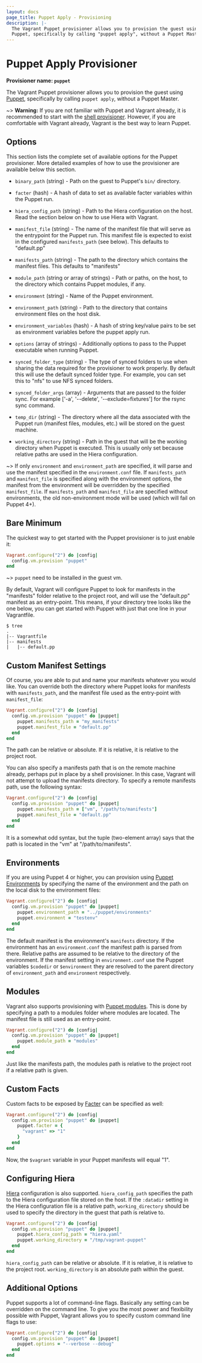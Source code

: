 ```yaml
---
layout: docs
page_title: Puppet Apply - Provisioning
description: |-
  The Vagrant Puppet provisioner allows you to provision the guest using
  Puppet, specifically by calling "puppet apply", without a Puppet Master.
---
```


# Puppet Apply Provisioner

**Provisioner name: `puppet`**

The Vagrant Puppet provisioner allows you to provision the guest using
[Puppet](https://www.puppetlabs.com/puppet), specifically by
calling `puppet apply`, without a Puppet Master.

~> **Warning:** If you are not familiar with Puppet and Vagrant already,
it is recommended to start with the [shell provisioner](/docs/provisioning/shell).
However, if you are comfortable with Vagrant already, Vagrant
is the best way to learn Puppet.

## Options

This section lists the complete set of available options for the Puppet
provisioner. More detailed examples of how to use the provisioner are
available below this section.

- `binary_path` (string) - Path on the guest to Puppet's `bin/` directory.

- `facter` (hash) - A hash of data to set as available facter variables
  within the Puppet run.

- `hiera_config_path` (string) - Path to the Hiera configuration on
  the host. Read the section below on how to use Hiera with Vagrant.

- `manifest_file` (string) - The name of the manifest file that will serve
  as the entrypoint for the Puppet run. This manifest file is expected to
  exist in the configured `manifests_path` (see below). This defaults
  to "default.pp"

- `manifests_path` (string) - The path to the directory which contains the
  manifest files. This defaults to "manifests"

- `module_path` (string or array of strings) - Path or paths, on the host, to the directory which
  contains Puppet modules, if any.

- `environment` (string) - Name of the Puppet environment.

- `environment_path` (string) - Path to the directory that contains environment
  files on the host disk.

- `environment_variables` (hash) - A hash of string key/value pairs to be set as
  environment variables before the puppet apply run.

- `options` (array of strings) - Additionally options to pass to the
  Puppet executable when running Puppet.

- `synced_folder_type` (string) - The type of synced folders to use when
  sharing the data required for the provisioner to work properly. By default
  this will use the default synced folder type. For example, you can set this
  to "nfs" to use NFS synced folders.

- `synced_folder_args` (array) - Arguments that are passed to the folder sync.
  For example ['-a', '--delete', '--exclude=fixtures'] for the rsync sync
  command.

- `temp_dir` (string) - The directory where all the data associated with
  the Puppet run (manifest files, modules, etc.) will be stored on the
  guest machine.

- `working_directory` (string) - Path in the guest that will be the working
  directory when Puppet is executed. This is usually only set because relative
  paths are used in the Hiera configuration.

~> If only `environment` and `environment_path` are specified, it will parse
and use the manifest specified in the `environment.conf` file. If
`manifests_path` and `manifest_file` is specified along with the environment
options, the manifest from the environment will be overridden by the specified `manifest_file`. If `manifests_path` and `manifest_file` are specified without
environments, the old non-environment mode will be used (which will fail on
Puppet 4+).

## Bare Minimum

The quickest way to get started with the Puppet provisioner is to just
enable it:

```ruby
Vagrant.configure("2") do |config|
  config.vm.provision "puppet"
end
```

~> `puppet` need to be installed in the guest vm.

By default, Vagrant will configure Puppet to look for manifests in the
"manifests" folder relative to the project root, and will use the
"default.pp" manifest as an entry-point. This means, if your directory
tree looks like the one below, you can get started with Puppet with
just that one line in your Vagrantfile.

```shell-session
$ tree
.
|-- Vagrantfile
|-- manifests
|   |-- default.pp
```

## Custom Manifest Settings

Of course, you are able to put and name your manifests whatever you would
like. You can override both the directory where Puppet looks for
manifests with `manifests_path`, and the manifest file used as the
entry-point with `manifest_file`:

```ruby
Vagrant.configure("2") do |config|
  config.vm.provision "puppet" do |puppet|
    puppet.manifests_path = "my_manifests"
    puppet.manifest_file = "default.pp"
  end
end
```

The path can be relative or absolute. If it is relative, it is relative
to the project root.

You can also specify a manifests path that is on the remote machine
already, perhaps put in place by a shell provisioner. In this case, Vagrant
will not attempt to upload the manifests directory. To specify a remote
manifests path, use the following syntax:

```ruby
Vagrant.configure("2") do |config|
  config.vm.provision "puppet" do |puppet|
    puppet.manifests_path = ["vm", "/path/to/manifests"]
    puppet.manifest_file = "default.pp"
  end
end
```

It is a somewhat odd syntax, but the tuple (two-element array) says
that the path is located in the "vm" at "/path/to/manifests".

## Environments

If you are using Puppet 4 or higher, you can provision using
[Puppet Environments](https://docs.puppetlabs.com/puppet/latest/reference/environments.html) by specifying the name of the environment and the path on the
local disk to the environment files:

```ruby
Vagrant.configure("2") do |config|
  config.vm.provision "puppet" do |puppet|
    puppet.environment_path = "../puppet/environments"
    puppet.environment = "testenv"
  end
end
```

The default manifest is the environment's `manifests` directory.
If the environment has an `environment.conf` the manifest path is parsed
from there. Relative paths are assumed to be relative to the directory of
the environment. If the manifest setting in `environment.conf` use
the Puppet variables `$codedir` or `$environment` they are resolved to
the parent directory of `environment_path` and `environment` respectively.

## Modules

Vagrant also supports provisioning with [Puppet modules](https://docs.puppetlabs.com/guides/modules.html).
This is done by specifying a path to a modules folder where modules are located.
The manifest file is still used as an entry-point.

```ruby
Vagrant.configure("2") do |config|
  config.vm.provision "puppet" do |puppet|
    puppet.module_path = "modules"
  end
end
```

Just like the manifests path, the modules path is relative to the project
root if a relative path is given.

## Custom Facts

Custom facts to be exposed by [Facter](https://puppetlabs.com/facter)
can be specified as well:

```ruby
Vagrant.configure("2") do |config|
  config.vm.provision "puppet" do |puppet|
    puppet.facter = {
      "vagrant" => "1"
    }
  end
end
```

Now, the `$vagrant` variable in your Puppet manifests will equal "1".

## Configuring Hiera

[Hiera](https://docs.puppetlabs.com/hiera/1/) configuration is also supported.
`hiera_config_path` specifies the path to the Hiera configuration file stored on
the host. If the `:datadir` setting in the Hiera configuration file is a
relative path, `working_directory` should be used to specify the directory in
the guest that path is relative to.

```ruby
Vagrant.configure("2") do |config|
  config.vm.provision "puppet" do |puppet|
    puppet.hiera_config_path = "hiera.yaml"
    puppet.working_directory = "/tmp/vagrant-puppet"
  end
end
```

`hiera_config_path` can be relative or absolute. If it is relative, it is
relative to the project root. `working_directory` is an absolute path within the
guest.

## Additional Options

Puppet supports a lot of command-line flags. Basically any setting can
be overridden on the command line. To give you the most power and flexibility
possible with Puppet, Vagrant allows you to specify custom command line
flags to use:

```ruby
Vagrant.configure("2") do |config|
  config.vm.provision "puppet" do |puppet|
    puppet.options = "--verbose --debug"
  end
end
```
